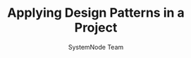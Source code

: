 ---
guideId: DESIGN-PATTERNS-101
moduleId: DESIGN-PATTERNS-16
title: Applying Design Patterns in a Project
description: Work on a real-world project using multiple design patterns.
author: SystemNode Team
---